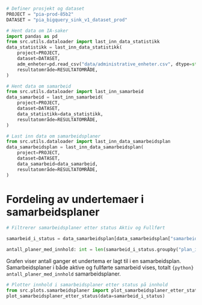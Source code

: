 ```python
# Definer prosjekt og dataset
PROJECT = "pia-prod-85b2"
DATASET = "pia_bigquery_sink_v1_dataset_prod"
```

```python
# Hent data om IA-saker
import pandas as pd
from src.utils.dataloader import last_inn_data_statistikk
data_statistikk = last_inn_data_statistikk(
    project=PROJECT,
    dataset=DATASET,
    adm_enheter=pd.read_csv("data/administrative_enheter.csv", dtype=str),
    resultatområde=RESULTATOMRÅDE,
)
```

```python
# Hent data om samarbeid
from src.utils.dataloader import last_inn_samarbeid
data_samarbeid = last_inn_samarbeid(
    project=PROJECT,
    dataset=DATASET,
    data_statistikk=data_statistikk,
    resultatområde=RESULTATOMRÅDE,
)
```

```python
# Last inn data om samarbeidsplaner
from src.utils.dataloader import last_inn_data_samarbeidsplan
data_samarbeidsplan = last_inn_data_samarbeidsplan(
    project=PROJECT,
    dataset=DATASET,
    data_samarbeid=data_samarbeid,
    resultatområde=RESULTATOMRÅDE,
)
```

# Fordeling av undertemaer i samarbeidsplaner

```python
# Filtrerer samarbeidsplaner etter status Aktiv og Fullført

samarbeid_i_status = data_samarbeidsplan[data_samarbeidsplan["samarbeid_status"].isin(["AKTIV", "FULLFØRT"])] 

antall_planer_med_innhold: int = len(samarbeid_i_status.groupby("plan_id"))
```

Grafen viser antall ganger et undertema er lagt til i en samarbeidsplan. Samarbeidsplaner i både aktive og fullførte samarbeid vises, totalt `{python} antall_planer_med_innhold` samarbeidsplaner.

```python
# Plotter innhold i samarbeidsplaner etter status på innhold
from src.plots.samarbeidsplaner import plot_samarbeidsplaner_etter_status
plot_samarbeidsplaner_etter_status(data=samarbeid_i_status)
```
